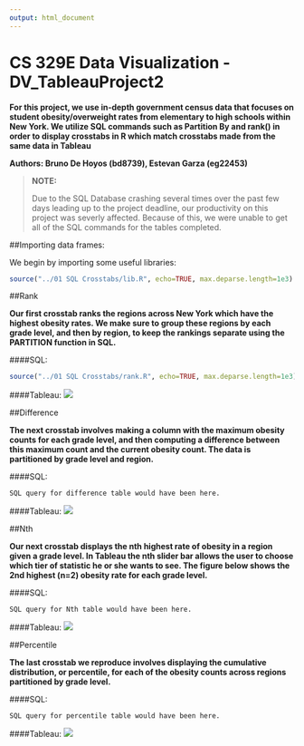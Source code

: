 ```yaml
---
output: html_document
---
```

CS 329E Data Visualization - DV_TableauProject2
===

**For this project, we use in-depth government census data that focuses on student obesity/overweight rates from elementary to high schools within New York. We utilize SQL commands such as Partition By and rank() in order to display crosstabs in R which match crosstabs made from the same data in Tableau**

**Authors: Bruno De Hoyos (bd8739), Estevan Garza (eg22453)**

> **NOTE:**
>
> Due to the SQL Database crashing several times over the past few days
> leading up to the project deadline,
> our productivity on this project was severly affected. Because of this,
> we were unable to get
> all of the SQL commands for the tables completed.

##Importing data frames:

We begin by importing some useful libraries:

```r
source("../01 SQL Crosstabs/lib.R", echo=TRUE, max.deparse.length=1e3)
```

##Rank

**Our first crosstab ranks the regions across New York which have the highest obesity rates. We make sure to group these regions by each grade level, and then by region, to keep the rankings separate using the PARTITION function in SQL.**

####SQL:
```r
source("../01 SQL Crosstabs/rank.R", echo=TRUE, max.deparse.length=1e3)
```
####Tableau:
![](./rank2.png) 

##Difference

**The next crosstab involves making a column with the maximum obesity counts for each grade level, and then computing a difference between this maximum count and the current obesity count. The data is partitioned by grade level and region.**

####SQL:
```
SQL query for difference table would have been here.
```
####Tableau:
![](./diff2.png) 

##Nth

**Our next crosstab displays the nth highest rate of obesity in a region given a grade level. In Tableau the nth slider bar allows the user to choose which tier of statistic he or she wants to see. The figure below shows the 2nd highest (n=2) obesity rate for each grade level.**

####SQL:
```
SQL query for Nth table would have been here.
```
####Tableau:
![](./nth2.png) 

##Percentile

**The last crosstab we reproduce involves displaying the cumulative distribution, or percentile, for each of the obesity counts across regions partitioned by grade level.**

####SQL:
```
SQL query for percentile table would have been here.
```
####Tableau:
![](./perc2.png) 


